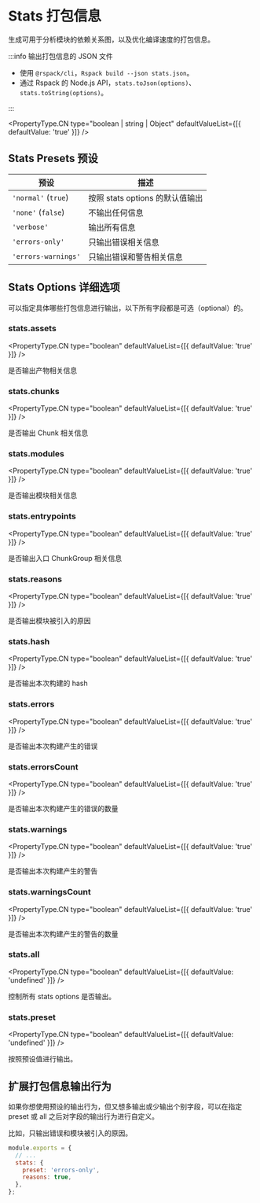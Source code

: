 
# Stats 打包信息

生成可用于分析模块的依赖关系图，以及优化编译速度的打包信息。

:::info 输出打包信息的 JSON 文件

- 使用 `@rspack/cli`，`Rspack build --json stats.json`。
- 通过 Rspack 的 Node.js API，`stats.toJson(options)`、`stats.toString(options)`。

:::

<PropertyType.CN
  type="boolean | string | Object"
  defaultValueList={[{ defaultValue: 'true' }]}
/>

## Stats Presets 预设

| 预设                | 描述                            |
| ------------------- | ------------------------------- |
| `'normal'` (`true`) | 按照 stats options 的默认值输出 |
| `'none'` (`false`)  | 不输出任何信息                  |
| `'verbose'`         | 输出所有信息                    |
| `'errors-only'`     | 只输出错误相关信息              |
| `'errors-warnings'` | 只输出错误和警告相关信息        |

## Stats Options 详细选项

可以指定具体哪些打包信息进行输出，以下所有字段都是可选（optional）的。

### stats.assets

<PropertyType.CN type="boolean" defaultValueList={[{ defaultValue: 'true' }]} />

是否输出产物相关信息

### stats.chunks

<PropertyType.CN type="boolean" defaultValueList={[{ defaultValue: 'true' }]} />

是否输出 Chunk 相关信息

### stats.modules

<PropertyType.CN type="boolean" defaultValueList={[{ defaultValue: 'true' }]} />

是否输出模块相关信息

### stats.entrypoints

<PropertyType.CN type="boolean" defaultValueList={[{ defaultValue: 'true' }]} />

是否输出入口 ChunkGroup 相关信息

### stats.reasons

<PropertyType.CN type="boolean" defaultValueList={[{ defaultValue: 'true' }]} />

是否输出模块被引入的原因

### stats.hash

<PropertyType.CN type="boolean" defaultValueList={[{ defaultValue: 'true' }]} />

是否输出本次构建的 hash

### stats.errors

<PropertyType.CN type="boolean" defaultValueList={[{ defaultValue: 'true' }]} />

是否输出本次构建产生的错误

### stats.errorsCount

<PropertyType.CN type="boolean" defaultValueList={[{ defaultValue: 'true' }]} />

是否输出本次构建产生的错误的数量

### stats.warnings

<PropertyType.CN type="boolean" defaultValueList={[{ defaultValue: 'true' }]} />

是否输出本次构建产生的警告

### stats.warningsCount

<PropertyType.CN type="boolean" defaultValueList={[{ defaultValue: 'true' }]} />

是否输出本次构建产生的警告的数量

### stats.all

<PropertyType.CN
  type="boolean"
  defaultValueList={[{ defaultValue: 'undefined' }]}
/>

控制所有 stats options 是否输出。

### stats.preset

<PropertyType.CN
  type="boolean"
  defaultValueList={[{ defaultValue: 'undefined' }]}
/>

按照预设值进行输出。

## 扩展打包信息输出行为

如果你想使用预设的输出行为，但又想多输出或少输出个别字段，可以在指定 preset 或 all 之后对字段的输出行为进行自定义。

比如，只输出错误和模块被引入的原因。

```js title=rspack.config.js
module.exports = {
  // ...
  stats: {
    preset: 'errors-only',
    reasons: true,
  },
};
```
